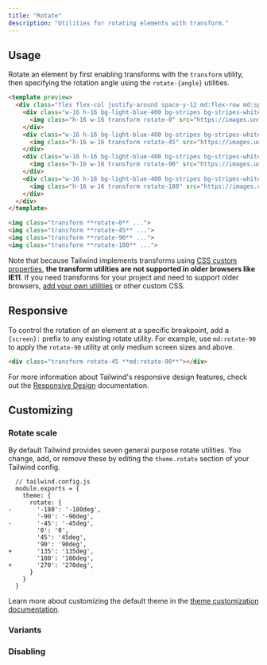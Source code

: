 ```yaml
---
title: "Rotate"
description: "Utilities for rotating elements with transform."
---
```




## Usage

Rotate an element by first enabling transforms with the `transform` utility, then specifying the rotation angle using the `rotate-{angle}` utilities.

```html lightBlue
<template preview>
  <div class="flex flex-col justify-around space-y-12 md:flex-row md:space-y-0 md:space-x-12">
    <div class="w-16 h-16 bg-light-blue-400 bg-stripes bg-stripes-white">
      <img class="h-16 w-16 transform rotate-0" src="https://images.unsplash.com/photo-1472099645785-5658abf4ff4e?ixlib=rb-1.2.1&ixid=eyJhcHBfaWQiOjEyMDd9&auto=format&fit=facearea&facepad=2&w=256&h=256&q=80">
    </div>
    <div class="w-16 h-16 bg-light-blue-400 bg-stripes bg-stripes-white">
      <img class="h-16 w-16 transform rotate-45" src="https://images.unsplash.com/photo-1472099645785-5658abf4ff4e?ixlib=rb-1.2.1&ixid=eyJhcHBfaWQiOjEyMDd9&auto=format&fit=facearea&facepad=2&w=256&h=256&q=80">
    </div>
    <div class="w-16 h-16 bg-light-blue-400 bg-stripes bg-stripes-white">
      <img class="h-16 w-16 transform rotate-90" src="https://images.unsplash.com/photo-1472099645785-5658abf4ff4e?ixlib=rb-1.2.1&ixid=eyJhcHBfaWQiOjEyMDd9&auto=format&fit=facearea&facepad=2&w=256&h=256&q=80">
    </div>
    <div class="w-16 h-16 bg-light-blue-400 bg-stripes bg-stripes-white">
      <img class="h-16 w-16 transform rotate-180" src="https://images.unsplash.com/photo-1472099645785-5658abf4ff4e?ixlib=rb-1.2.1&ixid=eyJhcHBfaWQiOjEyMDd9&auto=format&fit=facearea&facepad=2&w=256&h=256&q=80">
    </div>
  </div>
</template>

<img class="transform **rotate-0** ...">
<img class="transform **rotate-45** ...">
<img class="transform **rotate-90** ...">
<img class="transform **rotate-180** ...">
```

Note that because Tailwind implements transforms using [CSS custom properties](https://developer.mozilla.org/en-US/docs/Web/CSS/Using_CSS_custom_properties), **the transform utilities are not supported in older browsers like IE11**. If you need transforms for your project and need to support older browsers, [add your own utilities](/docs/adding-new-utilities) or other custom CSS.

## Responsive

To control the rotation of an element at a specific breakpoint, add a `{screen}:` prefix to any existing rotate utility. For example, use `md:rotate-90` to apply the `rotate-90` utility at only medium screen sizes and above.

```html
<div class="transform rotate-45 **md:rotate-90**"></div>
```

For more information about Tailwind's responsive design features, check out the [Responsive Design](/docs/responsive-design) documentation.

## Customizing

### Rotate scale

By default Tailwind provides seven general purpose rotate utilities. You change, add, or remove these by editing the `theme.rotate` section of your Tailwind config.

```diff-js
  // tailwind.config.js
  module.exports = {
    theme: {
      rotate: {
-       '-180': '-180deg',
        '-90': '-90deg',
-       '-45': '-45deg',
        '0': '0',
        '45': '45deg',
        '90': '90deg',
+       '135': '135deg',
        '180': '180deg',
+       '270': '270deg',
      }
    }
  }
```

Learn more about customizing the default theme in the [theme customization documentation](/docs/theme#customizing-the-default-theme).

### Variants

<Variants plugin="rotate" />

### Disabling

<Disabling plugin="rotate" />
